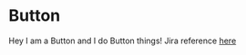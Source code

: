 <!-- import Button from '@atoms/Button/Button'; -->

# Button

Hey I am a Button and I do Button things!
Jira reference <a href="here">here</a>